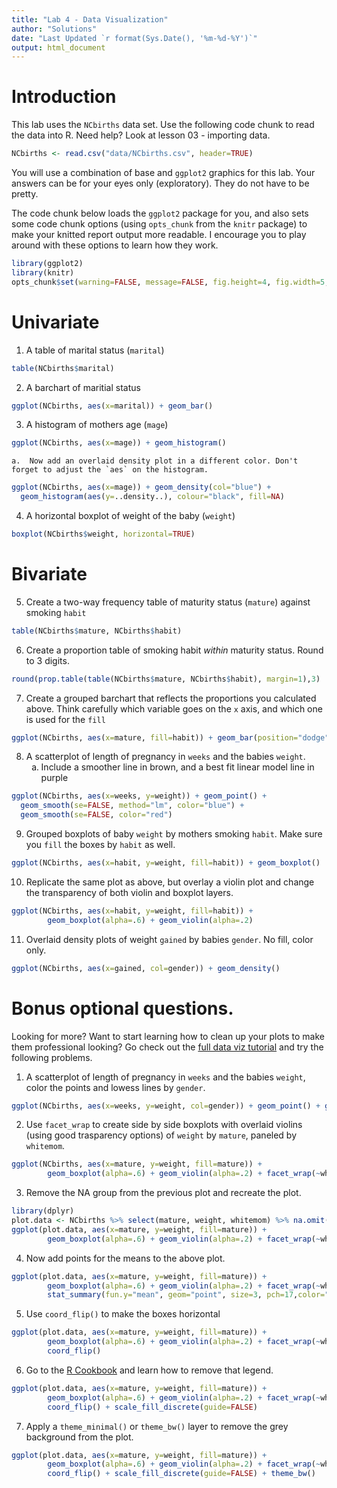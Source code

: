 ```yaml
---
title: "Lab 4 - Data Visualization"
author: "Solutions"
date: "Last Updated `r format(Sys.Date(), '%m-%d-%Y')`"
output: html_document
---
```


# Introduction

This lab uses the `NCbirths` data set. Use the following code chunk to read the data into R. Need help? Look at lesson 03 - importing data.

```r
NCbirths <- read.csv("data/NCbirths.csv", header=TRUE)
```

You will use a combination of base and `ggplot2` graphics for this lab. Your answers can be for your eyes only (exploratory). They do not have to be pretty.  

The code chunk below loads the `ggplot2` package for you, and also sets some code chunk options (using `opts_chunk` from the `knitr` package) to make your knitted report output more readable. I encourage you to play around with these options to learn how they work. 

```r
library(ggplot2)
library(knitr)
opts_chunk$set(warning=FALSE, message=FALSE, fig.height=4, fig.width=5, fig.align='center') 
```

# Univariate

1. A table of marital status (`marital`)

```r
table(NCbirths$marital)
```

2.  A barchart of maritial status

```r
ggplot(NCbirths, aes(x=marital)) + geom_bar()
```


3. A histogram of mothers age (`mage`)

```r
ggplot(NCbirths, aes(x=mage)) + geom_histogram()
```

    a.  Now add an overlaid density plot in a different color. Don't forget to adjust the `aes` on the histogram.
```r
ggplot(NCbirths, aes(x=mage)) + geom_density(col="blue") + 
  geom_histogram(aes(y=..density..), colour="black", fill=NA)
```
    
4. A horizontal boxplot of weight of the baby (`weight`)

```r
boxplot(NCbirths$weight, horizontal=TRUE)
```


# Bivariate

5. Create a two-way frequency table of maturity status (`mature`) against smoking `habit`

```r
table(NCbirths$mature, NCbirths$habit)
```

6. Create a proportion table of smoking habit _within_ maturity status. Round to 3 digits. 

```r
round(prop.table(table(NCbirths$mature, NCbirths$habit), margin=1),3)
```

7. Create a grouped barchart that reflects the proportions you calculated above. Think carefully which variable goes on the `x` axis, and which one is used for the `fill`

```r
ggplot(NCbirths, aes(x=mature, fill=habit)) + geom_bar(position="dodge")
```

8. A scatterplot of length of pregnancy in `weeks` and the babies `weight`. 
    a. Include a smoother line in brown, and a best fit linear model line in purple
    
```r
ggplot(NCbirths, aes(x=weeks, y=weight)) + geom_point() + 
  geom_smooth(se=FALSE, method="lm", color="blue") + 
  geom_smooth(se=FALSE, color="red")
```

9. Grouped boxplots of baby `weight` by mothers smoking `habit`. Make sure you `fill` the boxes by `habit` as well. 

```r
ggplot(NCbirths, aes(x=habit, y=weight, fill=habit)) + geom_boxplot()
```

10. Replicate the same plot as above, but overlay a violin plot and change the transparency of both violin and boxplot layers. 

```r
ggplot(NCbirths, aes(x=habit, y=weight, fill=habit)) + 
        geom_boxplot(alpha=.6) + geom_violin(alpha=.2)
```

11. Overlaid density plots of weight `gained` by babies `gender`. No fill, color only.  

```r
ggplot(NCbirths, aes(x=gained, col=gender)) + geom_density()
```


# Bonus optional questions. 
Looking for more? Want to start learning how to clean up your plots to make them professional looking? Go check out the [full data viz tutorial](https://norcalbiostat.github.io/MATH130/full_data_viz_tutorial.html) and try the following problems. 

1. A scatterplot of length of pregnancy in `weeks` and the babies `weight`, color the points and lowess lines by `gender`. 
```r
ggplot(NCbirths, aes(x=weeks, y=weight, col=gender)) + geom_point() + geom_smooth(se=FALSE)
```


2. Use `facet_wrap` to create side by side boxplots with overlaid violins (using good trasparency options) of `weight` by `mature`, paneled by `whitemom`. 
```r
ggplot(NCbirths, aes(x=mature, y=weight, fill=mature)) + 
        geom_boxplot(alpha=.6) + geom_violin(alpha=.2) + facet_wrap(~whitemom)
```

3. Remove the NA group from the previous plot and recreate the plot. 

```r
library(dplyr)
plot.data <- NCbirths %>% select(mature, weight, whitemom) %>% na.omit()
ggplot(plot.data, aes(x=mature, y=weight, fill=mature)) + 
        geom_boxplot(alpha=.6) + geom_violin(alpha=.2) + facet_wrap(~whitemom)
```


4. Now add points for the means to the above plot. 
```r
ggplot(plot.data, aes(x=mature, y=weight, fill=mature)) + 
        geom_boxplot(alpha=.6) + geom_violin(alpha=.2) + facet_wrap(~whitemom) + 
        stat_summary(fun.y="mean", geom="point", size=3, pch=17,color="blue")
```


5. Use `coord_flip()` to make the boxes horizontal

```r
ggplot(plot.data, aes(x=mature, y=weight, fill=mature)) + 
        geom_boxplot(alpha=.6) + geom_violin(alpha=.2) + facet_wrap(~whitemom) + 
        coord_flip()
```


6. Go to the [R Cookbook](http://www.cookbook-r.com/Graphs/) and learn how to remove that legend. 
```r
ggplot(plot.data, aes(x=mature, y=weight, fill=mature)) + 
        geom_boxplot(alpha=.6) + geom_violin(alpha=.2) + facet_wrap(~whitemom) + 
        coord_flip() + scale_fill_discrete(guide=FALSE)
```

7. Apply a `theme_minimal()` or `theme_bw()` layer to remove the grey background from the plot. 
```r
ggplot(plot.data, aes(x=mature, y=weight, fill=mature)) + 
        geom_boxplot(alpha=.6) + geom_violin(alpha=.2) + facet_wrap(~whitemom) + 
        coord_flip() + scale_fill_discrete(guide=FALSE) + theme_bw()
```
